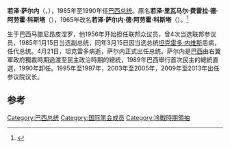 {{Expand|time=2013-02-14T08:14:28+00:00 }}
{{Infobox President
|name='''若泽·萨尔内'''</font>
|image=File:José Sarney 2015.jpg
|office=第31任[[巴西總統|巴西總統]]
|term_start=1985年3月15日
|term_end=1990年3月15日<br> {{small|代理: 1985年3月15日 – 4月21日}}
|vicepresident1      = ''无''
|predecessor=[[若昂·菲格雷多|若昂·菲格雷多]]
|successor=[[费尔南多·科洛尔·德梅洛|费尔南多·科洛尔·德梅洛]]
|order2              = 第20任{{tsl|en|Vice President of Brazil|巴西副总统}}
|term_start2         = 1985年3月15日
|term_end2           = 1985年4月21日
|president2          = [[坦克雷多·内维斯|坦克雷多·内维斯]]
|predecessor2        = [[奥雷利亚诺·查维斯|奥雷利亚诺·查维斯]]
|successor2          = [[伊塔马尔·佛朗哥|伊塔马尔·佛朗哥]]
|order3              = [[巴西参议院|巴西参议院]]主席
|term_start3         = 2009年2月1日
|term_end3           = 2013年2月1日
|president3          = [[路易斯·伊纳西奥·卢拉·达席尔瓦|卢拉·达席尔瓦]]<br>[[迪尔玛·罗塞夫|迪尔玛·罗塞夫]]
|predecessor3        = [[加里巴尔迪·阿尔维斯·菲略|加里巴尔迪·阿尔维斯·菲略]]（Garibaldi Alves Filho）
|successor3          = [[雷南·卡列罗斯|雷南·卡列罗斯]]（Renan Calheiros）
|term_start4         = 2003年2月1日
|term_end4           = 2005年2月1日
|president4          = [[路易斯·伊纳西奥·卢拉·达席尔瓦|卢拉·达席尔瓦]]
|predecessor4        = 拉梅斯·特贝特（Ramez Tebet）
|successor4          = [[雷南·卡列罗斯|雷南·卡列罗斯]]
|term_start5         = 1995年2月1日
|term_end5           = 1997年2月1日
|president5          = [[费尔南多·恩里克·卡多佐|费尔南多·恩里克·卡多佐]]
|predecessor5        = 翁贝托·卢塞纳（Humberto Lucena）
|successor5          = [[安东尼奥·卡洛斯·马加良斯|安东尼奥·卡洛斯·马加良斯]]（Antônio Carlos Magalhães）
|order6              = 
|term_start6         = 
|term_end6           = 
|constituency6       = 
|term_start7         = 
|term_end7           = 
|constituency7       = 
|order8              = [[马拉尼昂州|马拉尼昂州州长]]
|term_start8         = 1966年1月31日
|term_end8           = 1970年5月14日
|vicegovernor8       = Antônio Jorge Dino
|predecessor8        = Newton de Barros Belo
|successor8          = Antônio Jorge Dino
|order9              = 
|term_start9         = 
|term_end9           = 
|constituency9       = 
| birth_name= José Sarney de Araújo Costa
| birth_date={{Birth date and age|1930|4|24|dmy}}
| birth_place=[[巴西|巴西]][[马拉尼昂州|马拉尼昂州]][[皮涅鲁|皮涅罗]]（Pinheiro）
| death_date=
| death_place=
| party=[[国家民主联盟_(巴西)|UDN]] (c. 1957–1965)<br>[[国家革新联盟|民族复兴联盟党(ARENA)]] (1965–1979)<br>[[民主社会党|PDS]] (1979–1985)<br>[[民主党_(巴西)|PFL]] (1985)<br>[[巴西民主运动党|PMDB]] (1985–至今)
| spouse= Marly Sarney
| children = Roseana Sarney <br> Fernando Sarney <br> José Sarney Filho
| alma_mater = [[马拉尼昂联邦大学|马拉尼昂联邦大学]]
| profession = 律师 <br> 政治家
| religion=[[羅馬天主教|羅馬天主教]]
| signature=Presidente José Sarney assinatura.jpg
}}

'''若泽·萨尔内'''（{{lang-pt|José Sarney}}，{{bd|1930年|4月24日|||}}），1985年至1990年任[[巴西总统|巴西总统]]。原名'''若泽·里瓦马尔·费雷拉·德·阿劳霍·科斯塔'''（{{lang|pt|José Ribamar Ferreira de Araújo Costa}}），1965年改名'''若泽·萨尔内·德·阿劳霍·科斯塔'''（{{lang|pt|José Sarney de Araújo Costa}}）。<ref>{{cite news |title=In Brazil, Scathing Criticism For the Departing President |url=http://www.nytimes.com/1990/03/13/world/in-brazil-scathing-criticism-for-the-departing-president.html |work=The New York Times |date=13 March 1990 |accessdate=1 July 2010 |first=James |last=Brooke |archive-date=2021-05-02 |archive-url=https://web.archive.org/web/20210502040327/https://www.nytimes.com/1990/03/13/world/in-brazil-scathing-criticism-for-the-departing-president.html |dead-url=no }}</ref>

生于巴西马腊尼昂皮涅罗，他1956年开始担任联邦众议员，曾4次当选联邦参议员，1985年1月15日当选副总统，同年3月15日因当选总统[[坦克雷多·内维斯|坦克雷多·内维斯]]患病，任代总统。4月21日，坦克雷多病逝，萨尔内正式出任总统。萨尔内是[[巴西|巴西]]由右翼軍政府獨裁時期過渡至民主政治時期的總統，1989年巴西舉行首次民主的總統直選，1990年卸任。1995年至1997年，2003年至2005年，2009年至2013年出任参议院议长。

==参考==
{{reflist}}
{{Commonscat | José Sarney|position=left}}

{{巴西總統}}
{{Authority control}}

{{DEFAULTSORT:Sarney, José}}
[[Category:巴西总统|Category:巴西总统]]
[[Category:国际笔会成员|Category:国际笔会成员]]
[[Category:冷戰時期領袖|Category:冷戰時期領袖]]